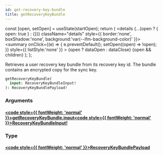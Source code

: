```yaml
---
id: get-recovery-key-bundle
title: getRecoveryKeyBundle
---
```









  const [open, setOpen] = useState(startOpen);
  return (
    <details {...(open ? { open: true } : {})} className="details" style={{ border:'none', boxShadow:'none', background:'var(--ifm-background-color)' }}>
      <summary
        onClick={(e) => {
          e.preventDefault();
          setOpen((open) => !open);
        }}
        style={{ listStyle:'none' }}
      >
      {open ? dataOpen : dataClose}
      </summary>
      {open && children}
    </details>
  );
};








Retrieves a user recovery key bundle from its recovery key id. The bundle contains an encrypted copy for the sync key.


```graphql
getRecoveryKeyBundle(
  input: RecoveryKeyBundleInput!
): RecoveryKeyBundlePayload!
```




### Arguments

#### [<code style={{ fontWeight: 'normal' }}>getRecoveryKeyBundle.<b>input</b></code>](#)<Bullet />[<code style={{ fontWeight: 'normal' }}><b>RecoveryKeyBundleInput!</b></code>](/gql-api/types/inputs/recovery-key-bundle-input.mdx) <Badge class="badge badge--secondary badge--non_null" text="non-null"/> <Badge class="badge badge--secondary " text="input"/> 



### Type

#### [<code style={{ fontWeight: 'normal' }}><b>RecoveryKeyBundlePayload</b></code>](/gql-api/types/objects/recovery-key-bundle-payload.mdx) <Badge class="badge badge--secondary " text="object"/>